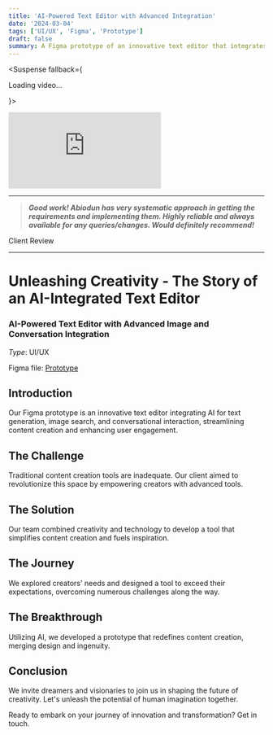```yaml
---
title: 'AI-Powered Text Editor with Advanced Integration'
date: '2024-03-04'
tags: ['UI/UX', 'Figma', 'Prototype']
draft: false
summary: A Figma prototype of an innovative text editor that integrates AI for text generation, image search and creation, and conversational interaction, streamlining content creation and enhancing user engagement.
---
```



<Suspense fallback={<p>Loading video...</p>}>
  <div style={{ position: "relative", paddingBottom: "56.07613469985358%", height: "0" }}>
    <iframe
      src="https://www.loom.com/embed/6e7d7af9e72c45c39a13fe4110bfe801?sid=cdb5ca64-383d-4057-b470-61538649a5f2"
      frameBorder="0"
      webkitAllowFullScreen
      mozAllowFullScreen
      allowFullScreen
      style={{ position: "absolute", top: "0", left: "0", width: "100%", height: "100%" }}
    ></iframe>
  </div>
</Suspense>

---

> ***Good work! Abiodun has very systematic approach in getting the requirements and implementing them. Highly reliable and always available for any queries/changes. Would definitely recommend!***

Client Review

---


# Unleashing Creativity - The Story of an AI-Integrated Text Editor

### AI-Powered Text Editor with Advanced Image and Conversation Integration

_Type_: UI/UX

Figma file: [Prototype](https://www.gutenberg.org/ebooks/35)

## Introduction
Our Figma prototype is an innovative text editor integrating AI for text generation, image search, and conversational interaction, streamlining content creation and enhancing user engagement.

## The Challenge
Traditional content creation tools are inadequate. Our client aimed to revolutionize this space by empowering creators with advanced tools.

## The Solution
Our team combined creativity and technology to develop a tool that simplifies content creation and fuels inspiration.

## The Journey
We explored creators' needs and designed a tool to exceed their expectations, overcoming numerous challenges along the way.

## The Breakthrough
Utilizing AI, we developed a prototype that redefines content creation, merging design and ingenuity.

## Conclusion
We invite dreamers and visionaries to join us in shaping the future of creativity. Let's unleash the potential of human imagination together.

Ready to embark on your journey of innovation and transformation? Get in touch.